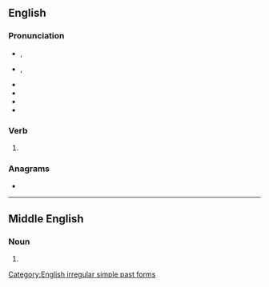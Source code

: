 ==English==
{{slim-wikipedia|dab=knew}}

===Pronunciation===
* {{a|RP}} {{enPR|nyo͞o}}, {{IPA|en|/ˈnjuː/}}
* {{a|GA}} {{enPR|no͞o}}, {{IPA|en|/ˈn(j)u/}}
* {{audio|en|en-us-knew.ogg|Audio (US)}}
* {{audio|en|en-uk-knew.ogg|Audio (UK)}}
* {{rhymes|en|uː}}
* {{homophones|en|new}}

===Verb===
{{head|en|verb form}}

# {{en-simple past of|know}}

===Anagrams===
* {{anagrams|en|a=eknw|Wenk|Wnek}}

[[Category:English irregular simple past forms]]

----

==Middle English==

===Noun===
{{head|enm|noun}}

# {{alternative form of|enm|kne}}